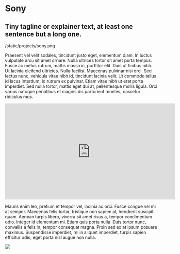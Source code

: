# Sony
## Tiny tagline or explainer text, at least one sentence but a long one.

/static/projects/sony.png

Praesent vel velit sodales, tincidunt justo eget, elementum diam. In luctus vulputate arcu sit amet ornare. Nulla ultrices tortor sit amet porta tempus. Fusce ac metus rutrum, mattis massa in, porttitor elit. Duis ut finibus nibh. Ut lacinia eleifend ultricies. Nulla facilisi. Maecenas pulvinar nisi orci. Sed lectus nunc, vehicula vitae nibh id, tincidunt lacinia velit. Ut commodo tellus id lacus interdum, id rutrum ex pulvinar. Etiam vitae nibh ut erat porta imperdiet. Sed nulla tortor, mattis eget dui at, pellentesque mollis ligula. Orci varius natoque penatibus et magnis dis parturient montes, nascetur ridiculus mus.

<iframe width="560" height="315" src="https://www.youtube.com/embed/8lWpnvNxs8k?start=5" frameborder="0" allow="accelerometer; autoplay; encrypted-media; gyroscope; picture-in-picture" allowfullscreen></iframe>

Mauris enim leo, pretium et tempor vel, lacinia ac orci. Fusce congue vel mi at semper. Maecenas felis tortor, tristique non sapien at, hendrerit suscipit quam. Aenean turpis libero, viverra sit amet risus a, tempor condimentum odio. Integer id elementum mi. Etiam quis porta nulla. Duis tortor nunc, convallis a felis in, tempor consequat magna. Proin sed ex at ipsum posuere maximus. Suspendisse imperdiet, mi in aliquet imperdiet, turpis sapien efficitur odio, eget porta nisl augue non nulla.

<img src="https://source.unsplash.com/random" />